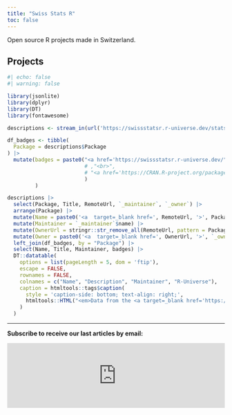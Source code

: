 ```yaml
---
title: "Swiss Stats R"
toc: false
---
```


<p class="lead">

Open source R projects made in Switzerland.

</p>

## Projects

```r
#| echo: false
#| warning: false

library(jsonlite)
library(dplyr)
library(DT)
library(fontawesome)

descriptions <- stream_in(url('https://swissstatsr.r-universe.dev/stats/descriptions'), verbose = FALSE)

df_badges <- tibble(
  Package = descriptions$Package
) |>
  mutate(badges = paste0("<a href='https://swissstatsr.r-universe.dev/", Package, "'><img src='https://swissstatsr.r-universe.dev/badges/", Package, "'></a>"
                         # ,"<br>",
                         # "<a href='https://CRAN.R-project.org/package=", Package, "'><img src='https://www.r-pkg.org/badges/version/", Package, "'></a>"
                         )
         )

descriptions |>
  select(Package, Title, RemoteUrl, `_maintainer`, `_owner`) |>
  arrange(Package) |>
  mutate(Name = paste0('<a  target=_blank href=', RemoteUrl, '>', Package, '</a>')) |>
  mutate(Maintainer = `_maintainer`$name) |>
  mutate(OwnerUrl = stringr::str_remove_all(RemoteUrl, pattern = Package)) |>
  mutate(Owner = paste0('<a  target=_blank href=', OwnerUrl, '>', `_owner`, '</a>')) |>
  left_join(df_badges, by = "Package") |>
  select(Name, Title, Maintainer, badges) |>
  DT::datatable(
    options = list(pageLength = 5, dom = 'ftip'),
    escape = FALSE,
    rownames = FALSE,
    colnames = c("Name", "Description", "Maintainer", "R-Universe"),
    caption = htmltools::tags$caption(
      style = 'caption-side: bottom; text-align: right;',
      htmltools::HTML("<em>Data from the <a target=_blank href='https://swissstatsr.r-universe.dev/'>Swiss Stats R universe</a>.</em>")
    )
  )
```

<hr class="my-4">

<b>Subscribe to receive our last articles by email:</b>

<iframe src="https://swissstatsr.substack.com/embed" width="100%" height="150" style="border:0px; background:white;" frameborder="0" scrolling="no">

</iframe>
